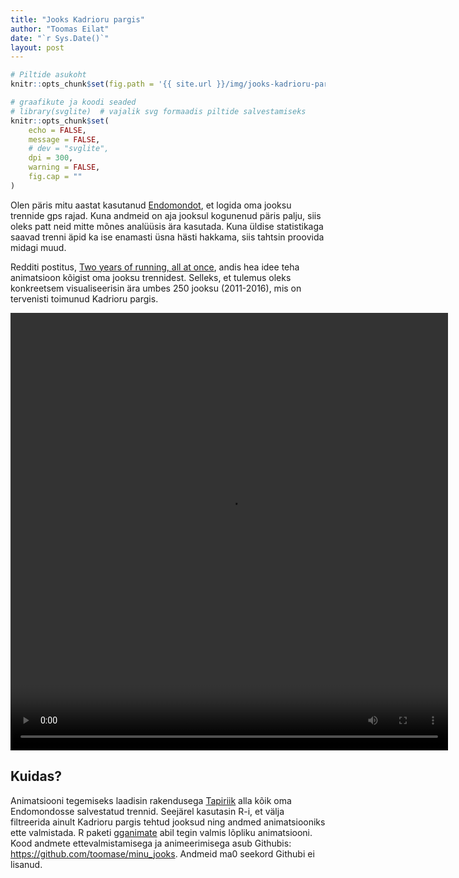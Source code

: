 ```yaml
---
title: "Jooks Kadrioru pargis"
author: "Toomas Eilat"
date: "`r Sys.Date()`"
layout: post
---
```


```r
# Piltide asukoht
knitr::opts_chunk$set(fig.path = '{{ site.url }}/img/jooks-kadrioru-pargis-')
```

```r
# graafikute ja koodi seaded
# library(svglite)  # vajalik svg formaadis piltide salvestamiseks
knitr::opts_chunk$set(
    echo = FALSE, 
    message = FALSE,
    # dev = "svglite",
    dpi = 300,
    warning = FALSE,
    fig.cap = ""
)
```

Olen päris mitu aastat kasutanud [Endomondot](https://www.endomondo.com/), et logida oma jooksu trennide gps rajad. Kuna andmeid on aja jooksul kogunenud päris palju, siis oleks patt neid mitte mõnes analüüsis ära kasutada. Kuna üldise statistikaga saavad trenni äpid ka ise enamasti üsna hästi hakkama, siis tahtsin proovida midagi muud.

Redditi postitus, [Two years of running, all at once](https://www.reddit.com/r/dataisbeautiful/comments/5ng255/two_years_of_running_all_at_once_oc/), andis hea idee teha animatsioon kõigist oma jooksu trennidest. Selleks, et tulemus oleks konkreetsem visualiseerisin ära umbes 250 jooksu (2011-2016), mis on tervenisti toimunud Kadrioru pargis.

<video src="http://toomase.github.io/files/kadrioru_pargi_jooks.mp4" width="700" height="700" controls preload></video>


## Kuidas?
Animatsiooni tegemiseks laadisin rakendusega [Tapiriik](https://tapiriik.com/) alla kõik oma Endomondosse salvestatud trennid. Seejärel kasutasin R-i, et välja filtreerida ainult Kadrioru pargis tehtud jooksud ning andmed animatsiooniks ette valmistada. R paketi [gganimate](https://github.com/dgrtwo/gganimate) abil tegin valmis lõpliku animatsiooni. Kood andmete ettevalmistamisega ja animeerimisega asub Githubis: [https://github.com/toomase/minu_jooks](https://github.com/toomase/minu_jooks). Andmeid ma0 seekord Githubi ei lisanud.